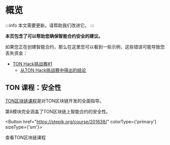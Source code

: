 
# 概览

:::info
本文需要更新。请帮助我们改进它。
:::

**本页包含了可以帮助您确保智能合约安全的建议。**

如果您正在创建智能合约，那么在这里您可以看到一些示例，这些错误可能导致您丢失资金：

- [TON Hack挑战赛#1](https://github.com/ton-blockchain/hack-challenge-1)
  - [从TON Hack挑战赛中得出的结论](/develop/smart-contracts/security/ton-hack-challenge-1)

## TON 课程：安全性

[TON区块链课程](https://stepik.org/course/201638/)是对TON区块链开发的全面指导。

第8模块完全涵盖了TON区块链上智能合约的安全性。

<Button href="https://stepik.org/course/201638/" colorType={'primary'} sizeType={'sm'}>

查看TON区块链课程

</Button>
